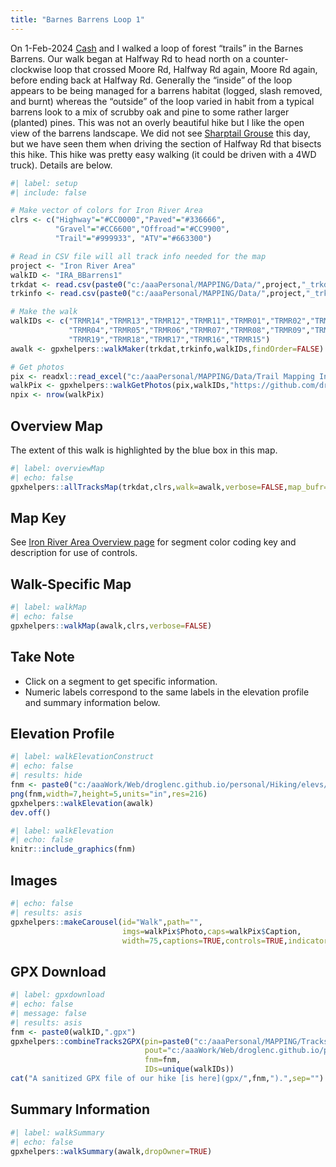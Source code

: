 ```yaml
---
title: "Barnes Barrens Loop 1"
---
```


On 1-Feb-2024 [Cash](../shelties.html#cash) and I walked a loop of forest "trails" in the Barnes Barrens. Our walk began at Halfway Rd to head north on a counter-clockwise loop that crossed Moore Rd, Halfway Rd again, Moore Rd again, before ending back at Halfway Rd. Generally the "inside" of the loop appears to be being managed for a barrens habitat (logged, slash removed, and burnt) whereas the "outside" of the loop varied in habit from a typical barrens look to a mix of scrubby oak and pine to some rather larger (planted) pines. This was not an overly beautiful hike but I like the open view of the barrens landscape. We did not see [Sharptail Grouse](https://dnr.wisconsin.gov/topic/hunt/sharptailgrouse) this day, but we have seen them when driving the section of Halfway Rd that bisects this hike. This hike was pretty easy walking (it could be driven with a 4WD truck). Details are below.

```r
#| label: setup
#| include: false

# Make vector of colors for Iron River Area
clrs <- c("Highway"="#CC0000","Paved"="#336666",
          "Gravel"="#CC6600","Offroad"="#CC9900",
          "Trail"="#999933", "ATV"="#663300")

# Read in CSV file will all track info needed for the map
project <- "Iron River Area"
walkID <- "IRA_BBarrens1"
trkdat <- read.csv(paste0("c:/aaaPersonal/MAPPING/Data/",project,"_trkdat.csv"))
trkinfo <- read.csv(paste0("c:/aaaPersonal/MAPPING/Data/",project,"_trkinfo.csv"))

# Make the walk
walkIDs <- c("TRMR14","TRMR13","TRMR12","TRMR11","TRMR01","TRMR02","TRMR03",
             "TRMR04","TRMR05","TRMR06","TRMR07","TRMR08","TRMR09","TRMR10",
             "TRMR19","TRMR18","TRMR17","TRMR16","TRMR15")
awalk <- gpxhelpers::walkMaker(trkdat,trkinfo,walkIDs,findOrder=FALSE)

# Get photos
pix <- readxl::read_excel("c:/aaaPersonal/MAPPING/Data/Trail Mapping Info.xlsx",sheet="Photos")
walkPix <- gpxhelpers::walkGetPhotos(pix,walkIDs,"https://github.com/droglenc/MAPPING/raw/main/Images")
npix <- nrow(walkPix)
```

## Overview Map
The extent of this walk is highlighted by the blue box in this map.

```r
#| label: overviewMap
#| echo: false
gpxhelpers::allTracksMap(trkdat,clrs,walk=awalk,verbose=FALSE,map_bufr=0.0008)
```

:::{.callout-info appearance="simple"}
## Map Key
See [Iron River Area Overview page](Iron River Area.html) for segment color coding key and description for use of controls.
:::

## Walk-Specific Map
```r
#| label: walkMap
#| echo: false
gpxhelpers::walkMap(awalk,clrs,verbose=FALSE)
```

:::{.callout-note appearance="simple"}
## Take Note
- Click on a segment to get specific information.
- Numeric labels correspond to the same labels in the elevation profile and summary information below.
:::

## Elevation Profile
```r
#| label: walkElevationConstruct
#| echo: false
#| results: hide
fnm <- paste0("c:/aaaWork/Web/droglenc.github.io/personal/Hiking/elevs/",walkID,".png") 
png(fnm,width=7,height=5,units="in",res=216)
gpxhelpers::walkElevation(awalk)
dev.off()
```
```r
#| label: walkElevation
#| echo: false
knitr::include_graphics(fnm)
```

## Images
```r
#| echo: false
#| results: asis
gpxhelpers::makeCarousel(id="Walk",path="",
                         imgs=walkPix$Photo,caps=walkPix$Caption,
                         width=75,captions=TRUE,controls=TRUE,indicators=FALSE)
```

## GPX Download
```r
#| label: gpxdownload
#| echo: false
#| message: false
#| results: asis
fnm <- paste0(walkID,".gpx")
gpxhelpers::combineTracks2GPX(pin=paste0("c:/aaaPersonal/MAPPING/Tracks/",project),
                              pout="c:/aaaWork/Web/droglenc.github.io/personal/Hiking/gpx",
                              fnm=fnm,
                              IDs=unique(walkIDs))
cat("A sanitized GPX file of our hike [is here](gpx/",fnm,").",sep="")
```

## Summary Information
```r
#| label: walkSummary
#| echo: false
gpxhelpers::walkSummary(awalk,dropOwner=TRUE)
```


